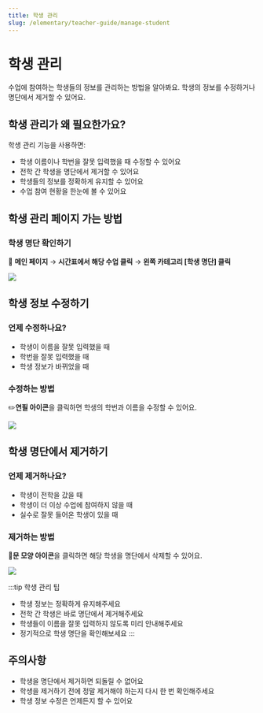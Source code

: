 ```yaml
---
title: 학생 관리
slug: /elementary/teacher-guide/manage-student
---
```



# 학생 관리

수업에 참여하는 학생들의 정보를 관리하는 방법을 알아봐요. 학생의 정보를 수정하거나 명단에서 제거할 수 있어요.

## 학생 관리가 왜 필요한가요?

학생 관리 기능을 사용하면:

- 학생 이름이나 학번을 잘못 입력했을 때 수정할 수 있어요
- 전학 간 학생을 명단에서 제거할 수 있어요
- 학생들의 정보를 정확하게 유지할 수 있어요
- 수업 참여 현황을 한눈에 볼 수 있어요

## 학생 관리 페이지 가는 방법

### 학생 명단 확인하기

📍 **메인 페이지** → **시간표에서 해당 수업 클릭** → **왼쪽 카테고리 [학생 명단] 클릭**

<Image src="/img/kr/elementary/teacher/08-01.jpg" size="lg" />

## 학생 정보 수정하기

### 언제 수정하나요?

- 학생이 이름을 잘못 입력했을 때
- 학번을 잘못 입력했을 때
- 학생 정보가 바뀌었을 때

### 수정하는 방법

✏️**연필 아이콘**을 클릭하면 학생의 학번과 이름을 수정할 수 있어요.

<Image src="/img/kr/elementary/teacher/08-02.jpg" size="lg" />

## 학생 명단에서 제거하기

### 언제 제거하나요?

- 학생이 전학을 갔을 때
- 학생이 더 이상 수업에 참여하지 않을 때
- 실수로 잘못 들어온 학생이 있을 때

### 제거하는 방법

🚪**문 모양 아이콘**을 클릭하면 해당 학생을 명단에서 삭제할 수 있어요.

<Image src="/img/kr/elementary/teacher/08-03.jpg" size="lg" />

:::tip 학생 관리 팁

- 학생 정보는 정확하게 유지해주세요
- 전학 간 학생은 바로 명단에서 제거해주세요
- 학생들이 이름을 잘못 입력하지 않도록 미리 안내해주세요
- 정기적으로 학생 명단을 확인해보세요
  :::

## 주의사항

- 학생을 명단에서 제거하면 되돌릴 수 없어요
- 학생을 제거하기 전에 정말 제거해야 하는지 다시 한 번 확인해주세요
- 학생 정보 수정은 언제든지 할 수 있어요
